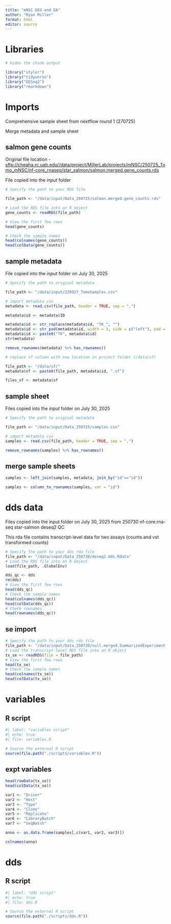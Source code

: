 ```yaml
---
title: "mNSC DEG and EA"
author: "Ryan Miller"
format: html
editor: source
---
```


# Libraries

```r
# hides the chunk output

library("styler")
library("tidyverse")
library("DESeq2")
library("rmarkdown")
```

# Imports

Comprehensive sample sheet from nextflow round 1 (270725)

Merge metadata and sample sheet

## salmon gene counts

Original file location - <sftp://cheaha.rc.uab.edu//data/project/MillerLab/projects/mNSC/250725_Tomo_mNSC/nf-core_rnaseq/star_salmon/salmon.merged.gene_counts.rds>

File copied into the *input* folder

```r

# Specify the path to your RDS file

file_path <- "/data/input/Data_250725/salmon.merged.gene_counts.rds"

# Load the RDS file into an R object
gene_counts <- readRDS(file_path)

# View the first few rows
head(gene_counts)

# Check the sample names
head(colnames(gene_counts))
head(colData(gene_counts))
```

## sample metadata

File copied into the *input* folder on July 30, 2025

```r
# Specify the path to original metadata

file_path <- "/data/input/220927_TomoSamples.csv"

# import metadata csv
metadata <- read.csv(file_path, header = TRUE, sep = ",")

metadata$id <- metadata$ID

metadata$id <- str_replace(metadata$id, "TK_", "")
metadata$id <- str_pad(metadata$id, width = 3, side = c("left"), pad = "0")
metadata$id <- paste0("TK", metadata$id)
str(metadata)

remove_rownames(metadata) %>% has_rownames()

# replace sf column with new location in project folder (/data/sf)

file_path <- "/data/sf/"
metadata$sf <- paste0(file_path, metadata$id, ".sf")

files_sf <- metadata$sf
```

## sample sheet

Files copied into the *input* folder on July 30, 2025

```r
# Specify the path to original metadata

file_path <- "/data/input/Data_250725/samples.csv"

# import metadata csv
samples <- read.csv(file_path, header = TRUE, sep = ",")

remove_rownames(samples) %>% has_rownames()

```

## merge sample sheets

```r

samples <- left_join(samples, metadata, join_by("id"=="id"))

samples <- column_to_rownames(samples, var = "id")

```

# dds data 

Files copied into the input folder on July 30, 2025 from 250730 nf-core:rna-seq star-salmon deseq2 QC

This rda file contains transcript-level data for two assays (counts and vst transformed counts)

```r
# Specify the path to your dds rda file
file_path <- "/data/input/Data_250730/deseq2.dds.Rdata" 
# Load the RDS file into an R object 
load(file_path, .GlobalEnv)

dds_qc <- dds
rm(dds)
# View the first few rows 
head(dds_qc) 
# Check the sample names
head(colnames(dds_qc))
head(colData(dds_qc))
# Check rownames
head(rownames(dds_qc))
```

## se import

```r
# Specify the path to your dds rds file
file_path <- "/data/input/Data_250730/null.merged.SummarizedExperiment.rds" 
# Load the transcript-level RDS file into an R object 
tx_se <- readRDS(file = file_path)
# View the first few rows 
head(tx_se) 
# Check the sample names
head(colnames(tx_se))
head(colData(tx_se))
```

# variables
## R script

```r
#| label: "variables script"
#| echo: true
#| file: variables.R

# Source the external R script
source(file.path("./scripts/variables.R")) 
```

## expt variables

```r
head(rowData(tx_se))
head(colData(tx_se))

var1 <- "Driver"
var2 <- "Host"
var3 <- "Type"
var4 <- "Clone"
var5 <- "Replicate"
var6 <- "LibraryBatch"
var7 <- "SeqBatch"

anno <- as.data.frame(samples[,c(var1, var2, var3)])

colnames(anno)
```

# dds
## R script

```r
#| label: "dds script"
#| echo: true
#| file: dds.R

# Source the external R script
source(file.path("./scripts/dds.R")) 
```
